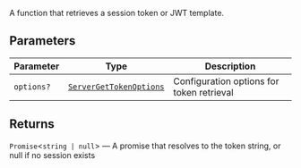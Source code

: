 A function that retrieves a session token or JWT template.

## Parameters

| Parameter  | Type                                                    | Description                               |
| ---------- | ------------------------------------------------------- | ----------------------------------------- |
| `options?` | [`ServerGetTokenOptions`](server-get-token-options.mdx) | Configuration options for token retrieval |

## Returns

`Promise`\<<code>string \| null</code>\> — A promise that resolves to the token string, or null if no session exists
